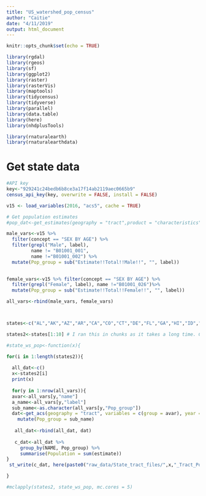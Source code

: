 ```yaml
---
title: "US_watershed_pop_census"
author: "Caitie"
date: "4/11/2019"
output: html_document
---
```


```r
knitr::opts_chunk$set(echo = TRUE)
```

```r
library(rgdal)
library(rgeos)
library(sf)
library(ggplot2)
library(raster)
library(rasterVis)
library(maptools)
library(tidycensus)
library(tidyverse)
library(parallel)
library(data.table)
library(here)
library(nhdplusTools)

library(rnaturalearth)
library(rnaturalearthdata)
```

# Get state data
```r
#API key
key<-"929241c24bedb6b8ce3a17f14ab2119aec0665b9"
census_api_key(key, overwrite = FALSE, install = FALSE)

v15 <- load_variables(2016, "acs5", cache = TRUE)

# Get population estimates
#pop_dat<-get_estimates(geography = "tract",product = "characteristics", breakdown = "AGEGROUP", Sys.getenv("CENSUS_API_KEY"))

male_vars<-v15 %>% 
  filter(concept == "SEX BY AGE") %>% 
  filter(grepl("Male", label),
         name != "B01001_001",
         name !="B01001_002") %>% 
  mutate(Pop_group = sub("Estimate!!Total!!Male!!", "", label))
         

female_vars<-v15 %>% filter(concept == "SEX BY AGE") %>%
  filter(grepl("Female", label), name !="B01001_026")%>% 
  mutate(Pop_group = sub("Estimate!!Total!!Female!!", "", label))

all_vars<-rbind(male_vars, female_vars)



states<-c("AL","AK","AZ","AR","CA","CO","CT","DE","FL","GA","HI","ID","IL","IN","IA","KS","KY","LA","ME","MD","MA","MI","MN","MS","MO","MT","NE","NV","NH","NJ","NM","NY","NC","ND","OH","OK","OR","PA","RI","SC","SD","TN","TX","UT","VT","VA","WA","WV","WI","WY")

```


```r

states2<-states[1:10] # I ran this in chunks as it takes a long time. Could add in parallel processing or do all at once depending on computer. Will need to change this to make sure all states are downloaded if using for loop.

#state_ws_pop<-function(x){

for(i in 1:length(states2)){
  
  all_dat<-c()
  x<-states2[i]
  print(x)
  
  for(y in 1:nrow(all_vars)){
  avar<-all_vars[y,"name"]
  a_name<-all_vars[y,"label"]
  sub_name<-as.character(all_vars[y,"Pop_group"])
  dat<-get_acs(geography = "tract", variables = c(group = avar), year = 2016, state = x, geometry = TRUE) %>% 
    mutate(Pop_group = sub_name)
  
   all_dat<-rbind(all_dat, dat)
   
   c_dat<-all_dat %>% 
     group_by(NAME, Pop_group) %>% 
     summarise(Population = sum(estimate))
}
 st_write(c_dat, here(paste0("raw_data/State_tract_files/",x,"_Tract_Population.shp")), overwrite = T)

}

#mclapply(states2, state_ws_pop, mc.cores = 5)

```
